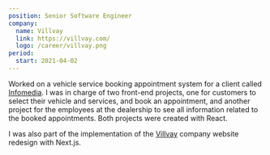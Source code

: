```yaml
---
position: Senior Software Engineer
company:
  name: Villvay
  link: https://villvay.com/
  logo: /career/villvay.png
period:
  start: 2021-04-02
---
```


Worked on a vehicle service booking appointment system for a client called [Infomedia](https://www.infomedia.com.au/us/). I was in charge of two front-end projects, one for customers to select their vehicle and services, and book an appointment, and another project for the employees at the dealership to see all information related to the booked appointments. Both projects were created with React.

I was also part of the implementation of the [Villvay](https://villvay.com/) company website redesign with Next.js.
